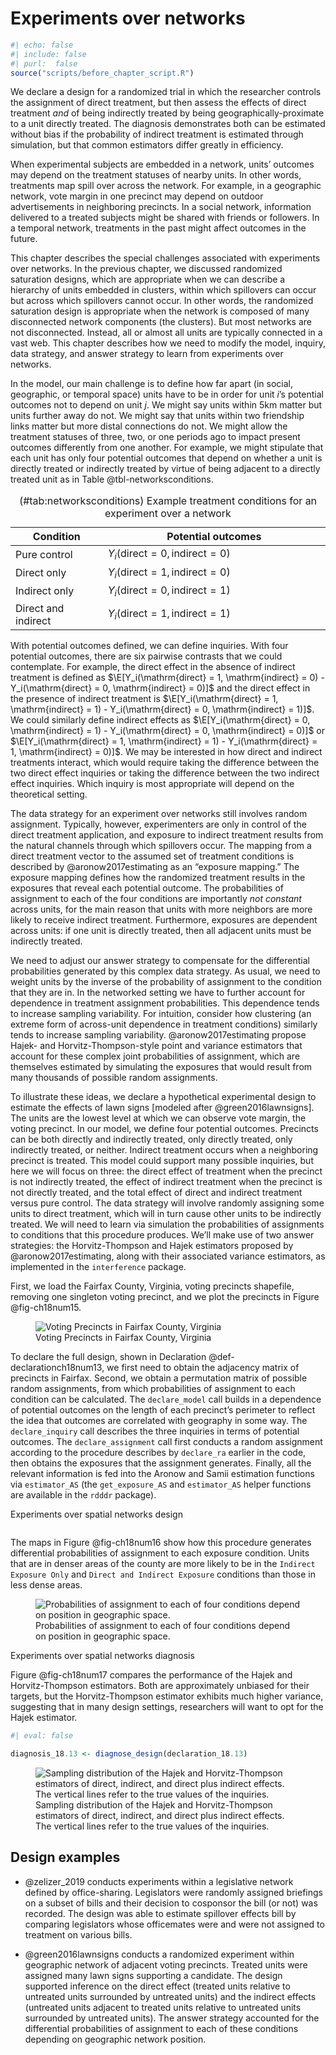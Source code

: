 # Experiments over networks {.unnumbered}

```r
#| echo: false
#| include: false
#| purl:  false
source("scripts/before_chapter_script.R")
```

:::: {.ddbox}
We declare a design for a randomized trial in which the researcher controls the assignment of direct treatment, but then assess the effects of direct treatment *and* of being indirectly treated by being geographically-proximate to a unit directly treated. The diagnosis demonstrates both can be estimated without bias if the probability of indirect treatment is estimated through simulation, but that common estimators differ greatly in efficiency.  
::::

When experimental subjects are embedded in a network, units' outcomes may depend on the treatment statuses of nearby units. In other words, treatments map spill over across the network. For example, in a geographic network, vote margin in one precinct may depend on outdoor advertisements in neighboring precincts. In a social network, information delivered to a treated subjects might be shared with friends or followers. In a temporal network, treatments in the past might affect outcomes in the future.

This chapter describes the special challenges associated with experiments over networks. In the previous chapter, we discussed randomized saturation designs, which are appropriate when we can describe a hierarchy of units embedded in clusters, within which spillovers can occur but across which spillovers cannot occur. In other words, the randomized saturation design is appropriate when the network is composed of many disconnected network components (the clusters). But most networks are not disconnected. Instead, all or almost all units are typically connected in a vast web. This chapter describes how we need to modify the model, inquiry, data strategy, and answer strategy to learn from experiments over networks.

In the model, our main challenge is to define how far apart (in social, geographic, or temporal space) units have to be in order for unit $i$'s potential outcomes not to depend on unit $j$. We might say units within 5km matter but units further away do not. We might say that units within two friendship links matter but more distal connections do not. We might allow the treatment statuses of three, two, or one periods ago to impact present outcomes differently from one another. For example, we might stipulate that each unit has only four potential outcomes that depend on whether a unit is directly treated or indirectly treated by virtue of being adjacent to a directly treated unit as in Table @tbl-networksconditions.

| Condition           | Potential outcomes                                |
|---------------------|---------------------------------------------------|
| Pure control        | $Y_i(\mathrm{direct} = 0, \mathrm{indirect} = 0)$ |
| Direct only         | $Y_i(\mathrm{direct} = 1, \mathrm{indirect} = 0)$ |
| Indirect only       | $Y_i(\mathrm{direct} = 0, \mathrm{indirect} = 1)$ |
| Direct and indirect | $Y_i(\mathrm{direct} = 1, \mathrm{indirect} = 1)$ |

Table: (\#tab:networksconditions) Example treatment conditions for an experiment over a network

With potential outcomes defined, we can define inquiries. With four potential outcomes, there are six pairwise contrasts that we could contemplate. For example, the direct effect in the absence of indirect treatment is defined as $\E[Y_i(\mathrm{direct} = 1, \mathrm{indirect} = 0) - Y_i(\mathrm{direct} = 0, \mathrm{indirect} = 0)]$ and the direct effect in the presence of indirect treatment is $\E[Y_i(\mathrm{direct} = 1, \mathrm{indirect} = 1) - Y_i(\mathrm{direct} = 0, \mathrm{indirect} = 1)]$. We could similarly define indirect effects as $\E[Y_i(\mathrm{direct} = 0, \mathrm{indirect} = 1) - Y_i(\mathrm{direct} = 0, \mathrm{indirect} = 0)]$ or $\E[Y_i(\mathrm{direct} = 1, \mathrm{indirect} = 1) - Y_i(\mathrm{direct} = 1, \mathrm{indirect} = 0)]$. We may be interested in how direct and indirect treatments interact, which would require taking the difference between the two direct effect inquiries or taking the difference between the two indirect effect inquiries. Which inquiry is most appropriate will depend on the theoretical setting.

The data strategy for an experiment over networks still involves random assignment. Typically, however, experimenters are only in control of the direct treatment application, and exposure to indirect treatment results from the natural channels through which spillovers occur. The mapping from a direct treatment vector to the assumed set of treatment conditions is described by @aronow2017estimating as an "exposure mapping." The exposure mapping defines how the randomized treatment results in the exposures that reveal each potential outcome. The probabilities of assignment to each of the four conditions are importantly *not constant* across units, for the main reason that units with more neighbors are more likely to receive indirect treatment. Furthermore, exposures are dependent across units: if one unit is directly treated, then all adjacent units must be indirectly treated. 

We need to adjust our answer strategy to compensate for the differential probabilities generated by this complex data strategy. As usual, we need to weight units by the inverse of the probability of assignment to the condition that they are in. In the networked setting we have to further account for dependence in treatment assignment probabilities. This dependence tends to increase sampling variability. For intuition, consider how clustering (an extreme form of across-unit dependence in treatment conditions) similarly tends to increase sampling variability. @aronow2017estimating propose Hajek- and Horvitz-Thompson-style point and variance estimators that account for these complex joint probabilities of assignment, which are themselves estimated by simulating the exposures that would result from many thousands of possible random assignments. 

To illustrate these ideas, we declare a hypothetical experimental design to estimate the effects of lawn signs [modeled after @green2016lawnsigns]. The units are the lowest level at which we can observe vote margin, the voting precinct. In our model, we define four potential outcomes. Precincts can be both directly and indirectly treated, only directly treated, only indirectly treated, or neither. Indirect treatment occurs when a neighboring precinct is treated. This model could support many possible inquiries, but here we will focus on three: the direct effect of treatment when the precinct is not indirectly treated, the effect of indirect treatment when the precinct is not directly treated, and the total effect of direct and indirect treatment versus pure control. The data strategy will involve randomly assigning some units to direct treatment, which will in turn cause other units to be indirectly treated. We will need to learn via simulation the probabilities of assignments to conditions that this procedure produces. We'll make use of two answer strategies: the Horvitz-Thompson and Hajek estimators proposed by @aronow2017estimating, along with their associated variance estimators, as implemented in the `interference` package.

First, we load the Fairfax County, Virginia, voting precincts shapefile, removing one singleton voting precinct, and we plot the precincts in Figure @fig-ch18num15.

![Voting Precincts in Fairfax County, Virginia](/figures/figure-18-5){#fig-ch18num5}

To declare the full design, shown in Declaration @def-declarationch18num13, we first need to obtain the adjacency matrix of precincts in Fairfax. Second, we obtain a permutation matrix of possible random assignments, from which probabilities of assignment to each condition can be calculated. The `declare_model` call builds in a dependence of potential outcomes on the length of each precinct's perimeter to reflect the idea that outcomes are correlated with geography in some way. The `declare_inquiry` call describes the three inquiries in terms of potential outcomes. The `declare_assignment` call first conducts a random assignment according to the procedure describes by `declare_ra` earlier in the code, then obtains the exposures that the assignment generates. Finally, all the relevant information is fed into the Aronow and Samii estimation functions via `estimator_AS` (the `get_exposure_AS` and `estimator_AS` helper functions are available in the `rdddr` package).

:::{.definition #declarationch18num13} 

Experiments over spatial networks design

```r
```

:::

The maps in Figure @fig-ch18num16 show how this procedure generates differential probabilities of assignment to each exposure condition. Units that are in denser areas of the county are more likely to be in the `Indirect Exposure Only` and `Direct and Indirect Exposure` conditions than those in less dense areas.

![Probabilities of assignment to each of four conditions depend on position in geographic space.](/figures/figure-18-16){#fig-ch18num16}


:::{.lemma #diagnosisch18num13}

Experiments over spatial networks diagnosis

Figure @fig-ch18num17 compares the performance of the Hajek and Horvitz-Thompson estimators. Both are approximately unbiased for their targets, but the Horvitz-Thompson estimator exhibits much higher variance, suggesting that in many design settings, researchers will want to opt for the Hajek estimator. 

```r
#| eval: false

diagnosis_18.13 <- diagnose_design(declaration_18.13)
```

![Sampling distribution of the Hajek and Horvitz-Thompson estimators of direct, indirect, and direct plus indirect effects. The vertical lines refer to the true values of the inquiries.](/figures/figure-18-17){#fig-ch18num17}

:::

## Design examples

- @zelizer_2019 conducts experiments within a legislative network defined by office-sharing. Legislators were randomly assigned briefings on a subset of bills and their decision to cosponsor the bill (or not) was recorded. The design was able to estimate spillover effects bill by comparing legislators whose officemates were and were not assigned to treatment on various bills.

- @green2016lawnsigns conducts a randomized experiment within geographic network of adjacent voting precincts. Treated units were assigned many lawn signs supporting a candidate. The design supported inference on the direct effect (treated units relative to untreated units surrounded by untreated units) and the indirect effects (untreated units adjacent to treated units relative to untreated units surrounded by untreated units). The answer strategy accounted for the differential probabilities of assignment to each of these conditions depending on geographic network position.


